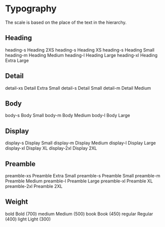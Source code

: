
<Meta title="Docs/Style/Typography" />

# Typography

The scale is based on the place of the text in the hierarchy.

## Heading
<gds-flex display="flex" flex-direction="column">
    <gds-flex display="flex" gap="s" padding="l 0" align-items="center" border="0 0 4xs/primary 0">
        <gds-text min-width="30" align-items="left">heading-s</gds-text>
        <gds-text font-size="heading-2xs">Heading 2XS</gds-text>
    </gds-flex>
    <gds-flex display="flex" gap="s" padding="l 0" align-items="center" border="0 0 4xs/primary 0">
        <gds-text min-width="30" align-items="left">heading-s</gds-text>
        <gds-text font-size="heading-xs">Heading XS</gds-text>
    </gds-flex>
    <gds-flex display="flex" gap="s" padding="l 0" align-items="center" border="0 0 4xs/primary 0">
        <gds-text min-width="30" align-items="left">heading-s</gds-text>
        <gds-text font-size="heading-s">Heading Small</gds-text>
    </gds-flex>
    <gds-flex display="flex" gap="s" padding="l 0" align-items="center" border="0 0 4xs/primary 0">
        <gds-text min-width="30" align-items="left">heading-m</gds-text>
        <gds-text font-size="heading-m">Heading Medium</gds-text>
    </gds-flex>
    <gds-flex display="flex" gap="s" padding="l 0" align-items="center" border="0 0 4xs/primary 0">
        <gds-text min-width="30" align-items="left">heading-l</gds-text>
        <gds-text font-size="heading-l">Heading Large</gds-text>
    </gds-flex>
    <gds-flex display="flex" gap="s" padding="l 0" align-items="center" border="0 0 4xs/primary 0">
        <gds-text min-width="30" align-items="left">heading-xl</gds-text>
        <gds-text font-size="heading-xl">Heading Extra Large</gds-text>
    </gds-flex>
</gds-flex>

## Detail
<gds-flex display="flex" flex-direction="column">
    <gds-flex display="flex" gap="s" padding="l 0" align-items="center" border="0 0 4xs/primary 0">
        <gds-text min-width="30" align-items="left">detail-xs</gds-text>
        <gds-text font-size="detail-xs">Detail Extra Small</gds-text>
    </gds-flex>
    <gds-flex display="flex" gap="s" padding="l 0" align-items="center" border="0 0 4xs/primary 0">
        <gds-text min-width="30" align-items="left">detail-s</gds-text>
        <gds-text font-size="detail-s">Detail Small</gds-text>
    </gds-flex>
    <gds-flex display="flex" gap="s" padding="l 0" align-items="center" border="0 0 4xs/primary 0">
        <gds-text min-width="30" align-items="left">detail-m</gds-text>
        <gds-text font-size="detail-m">Detail Medium</gds-text>
    </gds-flex>
</gds-flex>

## Body
<gds-flex display="flex" flex-direction="column">
    <gds-flex display="flex" gap="s" padding="l 0" align-items="center" border="0 0 4xs/primary 0">
        <gds-text min-width="30" align-items="left">body-s</gds-text>
        <gds-text font-size="body-s">Body Small</gds-text>
    </gds-flex>
    <gds-flex display="flex" gap="s" padding="l 0" align-items="center" border="0 0 4xs/primary 0">
        <gds-text min-width="30" align-items="left">body-m</gds-text>
        <gds-text font-size="body-m">Body Medium</gds-text>
    </gds-flex>
    <gds-flex display="flex" gap="s" padding="l 0" align-items="center" border="0 0 4xs/primary 0">
        <gds-text min-width="30" align-items="left">body-l</gds-text>
        <gds-text font-size="body-l">Body Large</gds-text>
    </gds-flex>
</gds-flex>

## Display
<gds-flex display="flex" flex-direction="column">
    <gds-flex display="flex" gap="s" padding="l 0" align-items="center" border="0 0 4xs/primary 0">
        <gds-text min-width="30" align-items="left">display-s</gds-text>
        <gds-text font-size="display-s">Display Small</gds-text>
    </gds-flex>
    <gds-flex display="flex" gap="s" padding="l 0" align-items="center" border="0 0 4xs/primary 0">
        <gds-text min-width="30" align-items="left">display-m</gds-text>
        <gds-text font-size="display-m">Display Medium</gds-text>
    </gds-flex>
    <gds-flex display="flex" gap="s" padding="l 0" align-items="center" border="0 0 4xs/primary 0">
        <gds-text min-width="30" align-items="left">display-l</gds-text>
        <gds-text font-size="display-l">Display Large</gds-text>
    </gds-flex>
    <gds-flex display="flex" gap="s" padding="l 0" align-items="center" border="0 0 4xs/primary 0">
        <gds-text min-width="30" align-items="left">display-xl</gds-text>
        <gds-text font-size="display-xl">Display XL</gds-text>
    </gds-flex>
    <gds-flex display="flex" gap="s" padding="l 0" align-items="center" border="0 0 4xs/primary 0">
        <gds-text min-width="30" align-items="left">display-2xl</gds-text>
        <gds-text font-size="display-2xl">Display 2XL</gds-text>
    </gds-flex>
</gds-flex>

## Preamble
<gds-flex display="flex" flex-direction="column">
    <gds-flex display="flex" gap="s" padding="l 0" align-items="center" border="0 0 4xs/primary 0">
        <gds-text min-width="30" align-items="left">preamble-xs</gds-text>
        <gds-text font-size="preamble-xs">Preamble Extra Small</gds-text>
    </gds-flex>
    <gds-flex display="flex" gap="s" padding="l 0" align-items="center" border="0 0 4xs/primary 0">
        <gds-text min-width="30" align-items="left">preamble-s</gds-text>
        <gds-text font-size="preamble-s">Preamble Small</gds-text>
    </gds-flex>
    <gds-flex display="flex" gap="s" padding="l 0" align-items="center" border="0 0 4xs/primary 0">
        <gds-text min-width="30" align-items="left">preamble-m</gds-text>
        <gds-text font-size="preamble-m">Preamble Medium</gds-text>
    </gds-flex>
    <gds-flex display="flex" gap="s" padding="l 0" align-items="center" border="0 0 4xs/primary 0">
        <gds-text min-width="30" align-items="left">preamble-l</gds-text>
        <gds-text font-size="preamble-l">Preamble Large</gds-text>
    </gds-flex>
    <gds-flex display="flex" gap="s" padding="l 0" align-items="center" border="0 0 4xs/primary 0">
        <gds-text min-width="30" align-items="left">preamble-xl</gds-text>
        <gds-text font-size="preamble-xl">Preamble XL</gds-text>
    </gds-flex>
    <gds-flex display="flex" gap="s" padding="l 0" align-items="center" border="0 0 4xs/primary 0">
        <gds-text min-width="30" align-items="left">preamble-2xl</gds-text>
        <gds-text font-size="preamble-2xl">Preamble 2XL</gds-text>
    </gds-flex>
</gds-flex>

## Weight
<gds-flex display="flex" flex-direction="column">
    <gds-flex display="flex" gap="s" padding="l 0" align-items="center" border="0 0 4xs/primary 0">
        <gds-text min-width="30" align-items="left">bold</gds-text>
        <gds-text weight="bold">Bold (700)</gds-text>
    </gds-flex>
    <gds-flex display="flex" gap="s" padding="l 0" align-items="center" border="0 0 4xs/primary 0">
        <gds-text min-width="30" align-items="left">medium</gds-text>
        <gds-text weight="medium">Medium (500)</gds-text>
    </gds-flex>
    <gds-flex display="flex" gap="s" padding="l 0" align-items="center" border="0 0 4xs/primary 0">
        <gds-text min-width="30" align-items="left">book</gds-text>
        <gds-text weight="book">Book (450)</gds-text>
    </gds-flex>
    <gds-flex display="flex" gap="s" padding="l 0" align-items="center" border="0 0 4xs/primary 0">
        <gds-text min-width="30" align-items="left">regular</gds-text>
        <gds-text weight="regular">Regular (400)</gds-text>
    </gds-flex>
    <gds-flex display="flex" gap="s" padding="l 0" align-items="center" border="0 0 4xs/primary 0">
        <gds-text min-width="30" align-items="left">light</gds-text>
        <gds-text weight="light">Light (300)</gds-text>
    </gds-flex>
</gds-flex>